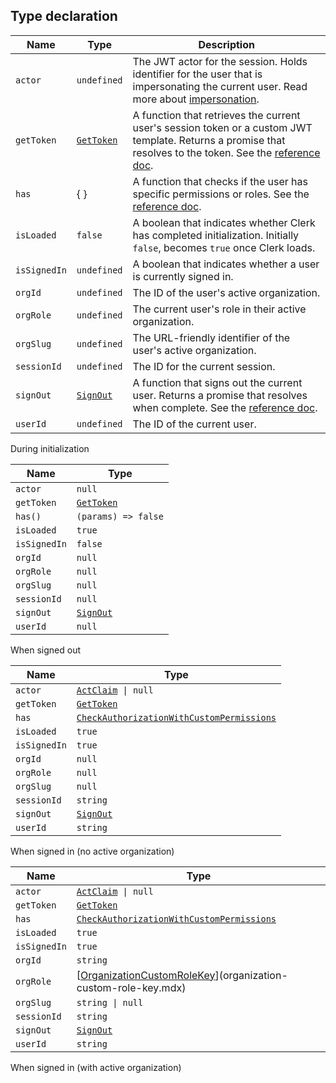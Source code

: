 ## Type declaration

| Name         | Type                        | Description                                                                                                                                                                                                |
| ------------ | --------------------------- | ---------------------------------------------------------------------------------------------------------------------------------------------------------------------------------------------------------- |
| `actor`      | `undefined`                 | The JWT actor for the session. Holds identifier for the user that is impersonating the current user. Read more about [impersonation](/docs/users/user-impersonation).                                      |
| `getToken`   | [`GetToken`](get-token.mdx) | A function that retrieves the current user's session token or a custom JWT template. Returns a promise that resolves to the token. See the [reference doc](/docs/references/javascript/session#get-token). |
| `has`        | \{ \}                       | A function that checks if the user has specific permissions or roles. See the [reference doc](/docs/references/backend/types/auth-object#has).                                                             |
| `isLoaded`   | `false`                     | A boolean that indicates whether Clerk has completed initialization. Initially `false`, becomes `true` once Clerk loads.                                                                                   |
| `isSignedIn` | `undefined`                 | A boolean that indicates whether a user is currently signed in.                                                                                                                                            |
| `orgId`      | `undefined`                 | The ID of the user's active organization.                                                                                                                                                                  |
| `orgRole`    | `undefined`                 | The current user's role in their active organization.                                                                                                                                                      |
| `orgSlug`    | `undefined`                 | The URL-friendly identifier of the user's active organization.                                                                                                                                             |
| `sessionId`  | `undefined`                 | The ID for the current session.                                                                                                                                                                            |
| `signOut`    | [`SignOut`](sign-out.mdx)   | A function that signs out the current user. Returns a promise that resolves when complete. See the [reference doc](/docs/references/javascript/clerk#sign-out).                                            |
| `userId`     | `undefined`                 | The ID of the current user.                                                                                                                                                                                |

During initialization

| Name         | Type                           |
| ------------ | ------------------------------ |
| `actor`      | `null`                         |
| `getToken`   | [`GetToken`](get-token.mdx)    |
| `has()`      | <code>(params) => false</code> |
| `isLoaded`   | `true`                         |
| `isSignedIn` | `false`                        |
| `orgId`      | `null`                         |
| `orgRole`    | `null`                         |
| `orgSlug`    | `null`                         |
| `sessionId`  | `null`                         |
| `signOut`    | [`SignOut`](sign-out.mdx)      |
| `userId`     | `null`                         |

When signed out

| Name         | Type                                                                                         |
| ------------ | -------------------------------------------------------------------------------------------- |
| `actor`      | <code>[ActClaim](act-claim.mdx) \| null</code>                                               |
| `getToken`   | [`GetToken`](get-token.mdx)                                                                  |
| `has`        | [`CheckAuthorizationWithCustomPermissions`](check-authorization-with-custom-permissions.mdx) |
| `isLoaded`   | `true`                                                                                       |
| `isSignedIn` | `true`                                                                                       |
| `orgId`      | `null`                                                                                       |
| `orgRole`    | `null`                                                                                       |
| `orgSlug`    | `null`                                                                                       |
| `sessionId`  | `string`                                                                                     |
| `signOut`    | [`SignOut`](sign-out.mdx)                                                                    |
| `userId`     | `string`                                                                                     |

When signed in (no active organization)

| Name         | Type                                                                                                                            |
| ------------ | ------------------------------------------------------------------------------------------------------------------------------- |
| `actor`      | <code>[ActClaim](act-claim.mdx) \| null</code>                                                                                  |
| `getToken`   | [`GetToken`](get-token.mdx)                                                                                                     |
| `has`        | [`CheckAuthorizationWithCustomPermissions`](check-authorization-with-custom-permissions.mdx)                                    |
| `isLoaded`   | `true`                                                                                                                          |
| `isSignedIn` | `true`                                                                                                                          |
| `orgId`      | `string`                                                                                                                        |
| `orgRole`    | [[OrganizationCustomRoleKey](/docs/references/javascript/types/organization-custom-role-key)](organization-custom-role-key.mdx) |
| `orgSlug`    | <code>string \| null</code>                                                                                                     |
| `sessionId`  | `string`                                                                                                                        |
| `signOut`    | [`SignOut`](sign-out.mdx)                                                                                                       |
| `userId`     | `string`                                                                                                                        |

When signed in (with active organization)
